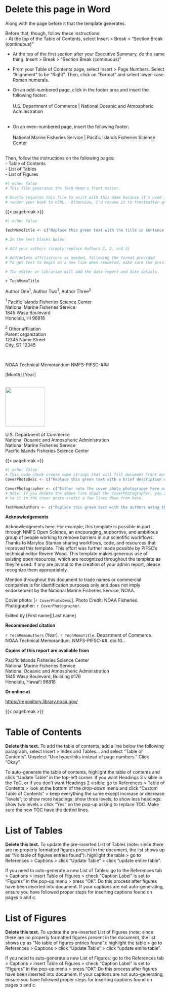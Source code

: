 # Delete this page in Word {.unnumbered}
Along with the page before it that the template generates.

Before that, though, follow these instructions:  
- At the top of the Table of Contents, select Insert > Break > "Section Break
(continuous)"   

- At the top of the first section after your Executive Summary, do the same
thing: Insert > Break > "Section Break (continuous)"  

- From your Table of Contents page, select Insert > Page Numbers.  Select 
"Alignment" to be "Right".  Then, click on "Format" and select lower-case Roman 
numerals.  

- On an odd-numbered page, click in the footer area and insert the following 
footer:  
\
U.S. Department of Commerce | National Oceanic and Atmospheric Administration  
\
- On an even-numbered page, insert the following footer:  
\
National Marine Fisheries Service | Pacific Islands Fisheries Science Center  
\

Then, follow the instructions on the following pages:  
- Table of Contents  
- List of Tables  
- List of Figures

```r
#| echo: false
# This file generates the Tech Memo's front matter.

# Quarto requires this file to exist with this name because it's used if you
# render your book to HTML.  Otherwise, I'd rename it to frontmatter.qmd.
```

{{< pagebreak >}}

```r
#| echo: false

TechMemoTitle <- c("Replace this green text with the title in sentence case")

# In the text blocks below:

# Add your authors (simply replace Authors 1, 2, and 3)

# Add/delete affiliations as needed, following the format provided
# To get text to begin on a new line when rendered, make sure the previous line ends with two spaces.

# The editor or librarian will add the data report and date details.
```

::: {custom-style="Title"}
`r TechMemoTitle`
:::

Author One^1^, Author Two^1^, Author Three^2^

^1^ Pacific Islands Fisheries Science Center\
National Marine Fisheries Service\
1845 Wasp Boulevard\
Honolulu, HI 96818

^2^ Other affiliation\
Parent organization\
12345 Name Street\
City, ST 12345

\

::: {custom-style="Green highlight"}
NOAA Technical Memorandum NMFS-PIFSC-###    

\[Month\] \[Year\]
:::

\
![](900px-Seal_of_the_US_DoC.png){fig-alt="U.S. Department of Commerce seal." width="1.3in"}  
\
U.S. Department of Commerce\
National Oceanic and Atmospheric Administration\
National Marine Fisheries Service\
Pacific Islands Fisheries Science Center

{{< pagebreak >}}

```r
#| echo: false
# This code chunk create some strings that will fill document front matter.
CoverPhotoDesc <- c("Replace this green text with a brief description of the cover photo")

CoverPhotographer <- c("Either note the cover photo photograper here or delete this entire line of code")
# Note: if you delete the above line about the CoverPhotographer, you should also delete reference
# to it in the cover photo credit a few lines down from here.

TechMemoAuthors <- c("Replace this green text with the authors using the format of Doe J.S., Smith C.R.")
```

**Acknowledgements**  

Acknowledgments here. For example, this template is possible in part through
NMFS Open Science, an encouraging, supportive, and ambitious group of people
working to remove barriers in our scientific workflows.  Thanks to Marylou 
Staman sharing workflows, code, and resources that improved this template.  This 
effort was further made possible by PIFSC's technical editor Revere Wood.  This 
template makes generous use of existing open resources, which are recognized 
throughout the template as they're used.  If any are pivotal to the creation of 
your admin report, please recognize them appropriately.   

Mention throughout this document to trade names or commercial companies is for 
identification purposes only and does not imply endorsement by the National 
Marine Fisheries Service, NOAA.  

Cover photo: \[`r CoverPhotoDesc`\]. Photo Credit: NOAA Fisheries. Photographer: `r CoverPhotographer`.  


Edited by \[First name\]\[Last name\]


**Recommended citation**

`r TechMemoAuthors` (Year). `r TechMemoTitle`. Department of Commerce. NOAA Technical Memorandum. NMFS-PIFSC-##. doi:10…

**Copies of this report are available from**

Pacific Islands Fisheries Science Center\
National Marine Fisheries Service\
National Oceanic and Atmospheric Administration\
1845 Wasp Boulevard, Building #176\
Honolulu, Hawaiʻi 96818

**Or online at**

<https://repository.library.noaa.gov/>

{{< pagebreak >}}

# Table of Contents
**Delete this text.** To add the table of contents, add a line below the following paragraph, select Insert > Index and Tables… and select “Table of Contents”.  Unselect “Use hyperlinks instead of page numbers.”  Click “Okay”.  

To auto-generate the table of contents, highlight the table of contents and click “Update Table” in the top-left corner. If you want Headings 3 visible in the ToC, or if you don’t want Headings 2 visible: go to References > Table of Contents > look at the bottom of the drop-down menu and click “Custom Table of Contents” > keep everything the same except increase or decrease “levels”; to show more headings: show three levels; to show less headings: show two levels > click “Yes” on the pop-up asking to replace TOC. Make sure the new TOC have the dotted lines.

# List of Tables
**Delete this text.** To update the pre-inserted List of Tables (note: since there are no properly formatted figures present in the document, the list shows up as “No table of figures entries found”): highlight the table > go to References > Captions > click “Update Table” > click “update entire table”.  

If you need to auto-generate a new List of Tables: go to the References tab > Captions > insert Table of Figures > check “Caption Label” is set to “Figures” in the pop-up menu > press “OK”. Do this process after figures have been inserted into document. If your captions are not auto-generating, ensure you have followed proper steps for inserting captions found on pages b and c.

# List of Figures
**Delete this text.** To update the pre-inserted List of Figures (note: since there are no properly formatted figures present in the document, the list shows up as “No table of figures entries found”): highlight the table > go to References > Captions > click “Update Table” > click “update entire table”.  

If you need to auto-generate a new List of Figures: go to the References tab > Captions > insert Table of Figures > check “Caption Label” is set to “Figures” in the pop-up menu > press “OK”. Do this process after figures have been inserted into document. If your captions are not auto-generating, ensure you have followed proper steps for inserting captions found on pages b and c.
